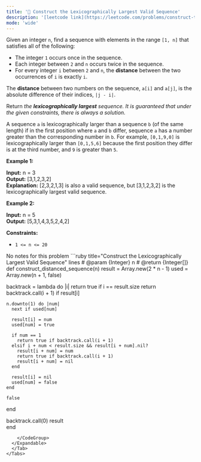 ```yaml
---
title: '🧀 Construct the Lexicographically Largest Valid Sequence'
description: '[leetcode link](https://leetcode.com/problems/construct-the-lexicographically-largest-valid-sequence/description/)'
mode: 'wide'
---
```

<Tabs>
  <Tab title="Question" icon="circle-question" iconType="regular">
    <Card>
      <p>Given an integer <code>n</code>, find a sequence with elements in the range <code>[1, n]</code> that satisfies all of the following:</p>  <ul>  <li>The integer <code>1</code> occurs once in the sequence.</li>  <li>Each integer between <code>2</code> and <code>n</code> occurs twice in the sequence.</li>  <li>For every integer <code>i</code> between <code>2</code> and <code>n</code>, the <strong>distance</strong> between the two occurrences of <code>i</code> is exactly <code>i</code>.</li> </ul>  <p>The <strong>distance</strong> between two numbers on the sequence, <code>a[i]</code> and <code>a[j]</code>, is the absolute difference of their indices, <code>|j - i|</code>.</p>  <p>Return <em>the <strong>lexicographically largest</strong> sequence</em><em>. It is guaranteed that under the given constraints, there is always a solution. </em></p>  <p>A sequence <code>a</code> is lexicographically larger than a sequence <code>b</code> (of the same length) if in the first position where <code>a</code> and <code>b</code> differ, sequence <code>a</code> has a number greater than the corresponding number in <code>b</code>. For example, <code>[0,1,9,0]</code> is lexicographically larger than <code>[0,1,5,6]</code> because the first position they differ is at the third number, and <code>9</code> is greater than <code>5</code>.</p>   <p><strong class="example">Example 1:</strong></p>   <strong>Input:</strong> n = 3 <br/> <strong>Output:</strong> [3,1,2,3,2] <br/> <strong>Explanation:</strong> [2,3,2,1,3] is also a valid sequence, but [3,1,2,3,2] is the lexicographically largest valid sequence.   <p><strong class="example">Example 2:</strong></p>   <strong>Input:</strong> n = 5 <br/> <strong>Output:</strong> [5,3,1,4,3,5,2,4,2]    <p><strong>Constraints:</strong></p>  <ul>  <li><code>1 &lt;= n &lt;= 20</code></li> </ul> 
    </Card>
  </Tab>
  <Tab title="Solution" icon="lightbulb" iconType="regular" >
    <Card>
      No notes for this problem
    </Card>
  <Expandable title="code">
    <CodeGroup dropdown>
```ruby title="Construct the Lexicographically Largest Valid Sequence" lines
# @param {Integer} n
# @return {Integer[]}
def construct_distanced_sequence(n)
  result = Array.new(2 * n - 1)
  used = Array.new(n + 1, false)
 
  backtrack = lambda do |i|
    return true if i == result.size
    return backtrack.call(i + 1) if result[i]

    n.downto(1) do |num|
      next if used[num]

      result[i] = num
      used[num] = true

      if num == 1
        return true if backtrack.call(i + 1)
      elsif i + num < result.size && result[i + num].nil?
        result[i + num] = num
        return true if backtrack.call(i + 1)
        result[i + num] = nil
      end

      result[i] = nil
      used[num] = false
    end

    false
  end
  
  backtrack.call(0)
  result  
end
```
    </CodeGroup>
  </Expandable>
  </Tab>
</Tabs>